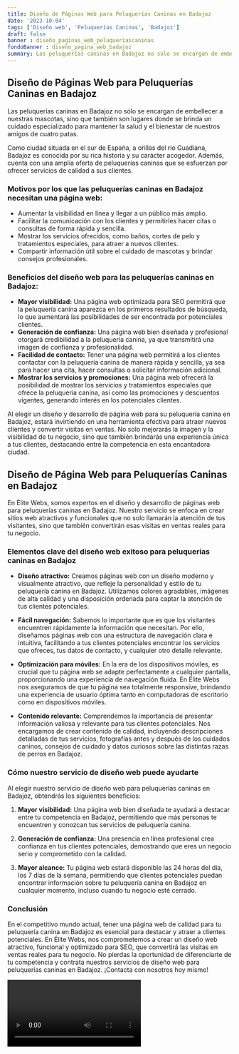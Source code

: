 ```yaml
---
title: Diseño de Páginas Web para Peluquerías Caninas en Badajoz
date: '2023-10-04'
tags: ['Diseño web', 'Peluquerías Caninas', 'Badajoz']
draft: false
banner : diseño_paginas_web_peluqueríascaninas
fondoBanner : diseño_pagina_web_badajoz
summary: Las peluquerías caninas en Badajoz no sólo se encargan de embellecer a nuestras mascotas, sino que también son lugares donde se brinda un cuidado especializado para mantener la salud y el bienestar de nuestros amigos de cuatro patas. 
---
```


## Diseño de Páginas Web para Peluquerías Caninas en Badajoz

Las peluquerías caninas en Badajoz no sólo se encargan de embellecer a nuestras mascotas, sino que también son lugares donde se brinda un cuidado especializado para mantener la salud y el bienestar de nuestros amigos de cuatro patas. 

Como ciudad situada en el sur de España, a orillas del río Guadiana, Badajoz es conocida por su rica historia y su carácter acogedor. Además, cuenta con una amplia oferta de peluquerías caninas que se esfuerzan por ofrecer servicios de calidad a sus clientes.

### Motivos por los que las peluquerías caninas en Badajoz necesitan una página web:

- Aumentar la visibilidad en línea y llegar a un público más amplio.
- Facilitar la comunicación con los clientes y permitirles hacer citas o consultas de forma rápida y sencilla.
- Mostrar los servicios ofrecidos, como baños, cortes de pelo y tratamientos especiales, para atraer a nuevos clientes.
- Compartir información útil sobre el cuidado de mascotas y brindar consejos profesionales.

### Beneficios del diseño web para las peluquerías caninas en Badajoz:

- **Mayor visibilidad:** Una página web optimizada para SEO permitirá que la peluquería canina aparezca en los primeros resultados de búsqueda, lo que aumentará las posibilidades de ser encontrada por potenciales clientes.
- **Generación de confianza:** Una página web bien diseñada y profesional otorgará credibilidad a la peluquería canina, ya que transmitirá una imagen de confianza y profesionalidad. 
- **Facilidad de contacto:** Tener una página web permitirá a los clientes contactar con la peluquería canina de manera rápida y sencilla, ya sea para hacer una cita, hacer consultas o solicitar información adicional.
- **Mostrar los servicios y promociones:** Una página web ofrecerá la posibilidad de mostrar los servicios y tratamientos especiales que ofrece la peluquería canina, así como las promociones y descuentos vigentes, generando interés en los potenciales clientes.

Al elegir un diseño y desarrollo de página web para su peluquería canina en Badajoz, estará invirtiendo en una herramienta efectiva para atraer nuevos clientes y convertir visitas en ventas. No solo mejorarás la imagen y la visibilidad de tu negocio, sino que también brindarás una experiencia única a tus clientes, destacando entre la competencia en esta encantadora ciudad.

<GifSeo />

<Cta />

## Diseño de Página Web para Peluquerías Caninas en Badajoz

En Élite Webs, somos expertos en el diseño y desarrollo de páginas web para peluquerías caninas en Badajoz. Nuestro servicio se enfoca en crear sitios web atractivos y funcionales que no solo llamarán la atención de tus visitantes, sino que también convertirán esas visitas en ventas reales para tu negocio. 

### Elementos clave del diseño web exitoso para peluquerías caninas en Badajoz

- **Diseño atractivo:** Creamos páginas web con un diseño moderno y visualmente atractivo, que refleje la personalidad y estilo de tu peluquería canina en Badajoz. Utilizamos colores agradables, imágenes de alta calidad y una disposición ordenada para captar la atención de tus clientes potenciales.

- **Fácil navegación:** Sabemos lo importante que es que los visitantes encuentren rápidamente la información que necesitan. Por ello, diseñamos páginas web con una estructura de navegación clara e intuitiva, facilitando a tus clientes potenciales encontrar los servicios que ofreces, tus datos de contacto, y cualquier otro detalle relevante.

- **Optimización para móviles:** En la era de los dispositivos móviles, es crucial que tu página web se adapte perfectamente a cualquier pantalla, proporcionando una experiencia de navegación fluida. En Élite Webs nos aseguramos de que tu página sea totalmente responsive, brindando una experiencia de usuario óptima tanto en computadoras de escritorio como en dispositivos móviles.

- **Contenido relevante:** Comprendemos la importancia de presentar información valiosa y relevante para tus clientes potenciales. Nos encargamos de crear contenido de calidad, incluyendo descripciones detalladas de tus servicios, fotografías antes y después de los cuidados caninos, consejos de cuidado y datos curiosos sobre las distintas razas de perros en Badajoz.

### Cómo nuestro servicio de diseño web puede ayudarte

Al elegir nuestro servicio de diseño web para peluquerías caninas en Badajoz, obtendrás los siguientes beneficios:

1. **Mayor visibilidad:** Una página web bien diseñada te ayudará a destacar entre tu competencia en Badajoz, permitiendo que más personas te encuentren y conozcan tus servicios de peluquería canina.

2. **Generación de confianza:** Una presencia en línea profesional crea confianza en tus clientes potenciales, demostrando que eres un negocio serio y comprometido con la calidad.

3. **Mayor alcance:** Tu página web estará disponible las 24 horas del día, los 7 días de la semana, permitiendo que clientes potenciales puedan encontrar información sobre tu peluquería canina en Badajoz en cualquier momento, incluso cuando tu negocio esté cerrado.

### Conclusión

En el competitivo mundo actual, tener una página web de calidad para tu peluquería canina en Badajoz es esencial para destacar y atraer a clientes potenciales. En Élite Webs, nos comprometemos a crear un diseño web atractivo, funcional y optimizado para SEO, que convertirá las visitas en ventas reales para tu negocio. No pierdas la oportunidad de diferenciarte de tu competencia y contrata nuestros servicios de diseño web para peluquerías caninas en Badajoz. ¡Contacta con nosotros hoy mismo!

<Video />

<CtaBot job='Peluquerías Caninas' city='Badajoz'/>

<Gmaps query='Badajoz+españa+maps' />